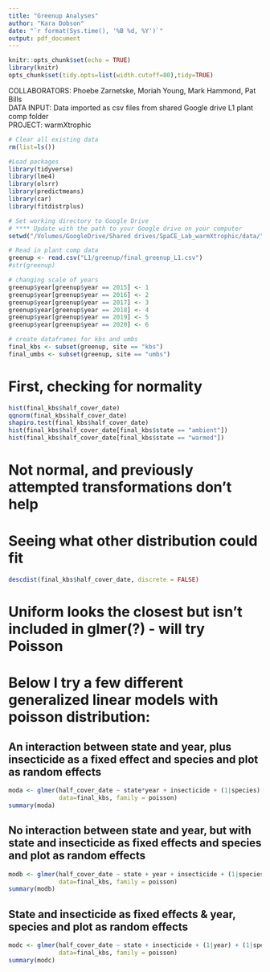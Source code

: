 ```yaml
---
title: "Greenup Analyses"
author: "Kara Dobson"
date: "`r format(Sys.time(), '%B %d, %Y')`"
output: pdf_document
---
```


```r
knitr::opts_chunk$set(echo = TRUE)
library(knitr)
opts_chunk$set(tidy.opts=list(width.cutoff=80),tidy=TRUE)
```

COLLABORATORS:  Phoebe Zarnetske, Moriah Young, Mark Hammond, Pat Bills  
DATA INPUT:     Data imported as csv files from shared Google drive L1 plant comp folder  
PROJECT:        warmXtrophic

```r
# Clear all existing data
rm(list=ls())

#Load packages
library(tidyverse)
library(lme4)
library(olsrr)
library(predictmeans)
library(car)
library(fitdistrplus)

# Set working directory to Google Drive
# **** Update with the path to your Google drive on your computer
setwd("/Volumes/GoogleDrive/Shared drives/SpaCE_Lab_warmXtrophic/data/")

# Read in plant comp data
greenup <- read.csv("L1/greenup/final_greenup_L1.csv")
#str(greenup)

# changing scale of years
greenup$year[greenup$year == 2015] <- 1
greenup$year[greenup$year == 2016] <- 2
greenup$year[greenup$year == 2017] <- 3
greenup$year[greenup$year == 2018] <- 4
greenup$year[greenup$year == 2019] <- 5
greenup$year[greenup$year == 2020] <- 6

# create dataframes for kbs and umbs
final_kbs <- subset(greenup, site == "kbs")
final_umbs <- subset(greenup, site == "umbs")
```

# First, checking for normality
```r
hist(final_kbs$half_cover_date)
qqnorm(final_kbs$half_cover_date)
shapiro.test(final_kbs$half_cover_date)
hist(final_kbs$half_cover_date[final_kbs$state == "ambient"])
hist(final_kbs$half_cover_date[final_kbs$state == "warmed"])
```

\pagebreak

# Not normal, and previously attempted transformations don't help  

# Seeing what other distribution could fit
```r
descdist(final_kbs$half_cover_date, discrete = FALSE)
```
# Uniform looks the closest but isn't included in glmer(?) - will try Poisson

# Below I try a few different generalized linear models with poisson distribution:

\pagebreak

## An interaction between state and year, plus insecticide as a fixed effect and species and plot as random effects
```r
moda <- glmer(half_cover_date ~ state*year + insecticide + (1|species) + (1|plot),
              data=final_kbs, family = poisson)
summary(moda)
```

\pagebreak

## No interaction between state and year, but with state and insecticide as fixed effects and species and plot as random effects
```r
modb <- glmer(half_cover_date ~ state + year + insecticide + (1|species) + (1|plot),
              data=final_kbs, family = poisson)
summary(modb)
```

\pagebreak

## State and insecticide as fixed effects & year, species and plot as random effects
```r
modc <- glmer(half_cover_date ~ state + insecticide + (1|year) + (1|species) + (1|plot),
              data=final_kbs, family = poisson)
summary(modc)
```